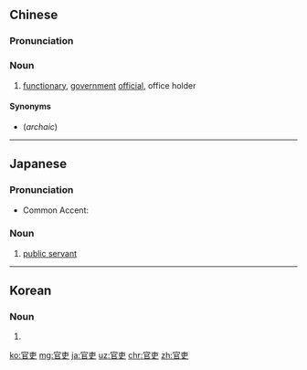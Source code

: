 ==Chinese==
{{zh-forms}}

===Pronunciation===
{{zh-pron
|m=guānlì
|h=pfs=kôn-li
|mn=koaⁿ-lī
|cat=n
}}

===Noun===
{{zh-noun}}

# [[functionary]], [[government]] [[official]], office holder

====Synonyms====
* {{zh-l|有司}} (''archaic'')

----

==Japanese==
{{ja-kanjitab|かん|り|yomi=on}}

===Pronunciation===
* Common Accent: {{ja-accent-common|atamadaka|か|んり|káǹrì}}

===Noun===
{{ja-noun|かんり|hhira=くわんり}}

# [[public servant]]

----

==Korean==
{{ko-hanjatab}}

===Noun===
{{ko-noun|hj|hangeul=관리}}

# {{hanja form of|관리|[[public servant]]}}

[[ko:官吏]]
[[mg:官吏]]
[[ja:官吏]]
[[uz:官吏]]
[[chr:官吏]]
[[zh:官吏]]